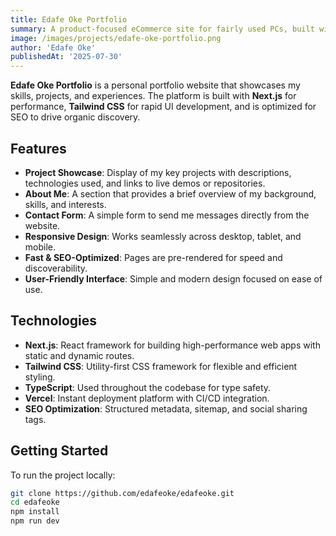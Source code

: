 ```yaml
---
title: Edafe Oke Portfolio
summary: A product-focused eCommerce site for fairly used PCs, built with Next.js and Tailwind CSS.
image: /images/projects/edafe-oke-portfolio.png
author: 'Edafe Oke'
publishedAt: '2025-07-30'
---
```


**Edafe Oke Portfolio** is a personal portfolio website that showcases my skills, projects, and experiences. The platform is built with **Next.js** for performance, **Tailwind CSS** for rapid UI development, and is optimized for SEO to drive organic discovery.

## Features

- **Project Showcase**: Display of my key projects with descriptions, technologies used, and links to live demos or repositories.
- **About Me**: A section that provides a brief overview of my background, skills, and interests.
- **Contact Form**: A simple form to send me messages directly from the website.
- **Responsive Design**: Works seamlessly across desktop, tablet, and mobile.
- **Fast & SEO-Optimized**: Pages are pre-rendered for speed and discoverability.
- **User-Friendly Interface**: Simple and modern design focused on ease of use.

## Technologies

- **Next.js**: React framework for building high-performance web apps with static and dynamic routes.
- **Tailwind CSS**: Utility-first CSS framework for flexible and efficient styling.
- **TypeScript**: Used throughout the codebase for type safety.
- **Vercel**: Instant deployment platform with CI/CD integration.
- **SEO Optimization**: Structured metadata, sitemap, and social sharing tags.

## Getting Started

To run the project locally:

```bash
git clone https://github.com/edafeoke/edafeoke.git
cd edafeoke
npm install
npm run dev
